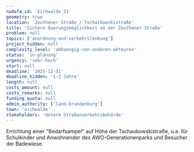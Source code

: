 ```yaml
---
nudafa_id: 'Eichwalde_31'
geometry: true
location: 'Zeuthener Straße / Tschaikowskistraße'
title: 'Sichere Querungsmöglichkeit an der Zeuthener Straße'
problem: null
topics: ['anordnung-and-verkehrslenkung']
project_hidden: null
complexity_level: 'abhaengig-von-anderen-akteuren'
status: 'in-planung'
urgency: 'sehr-hoch'
start: null
deadline: '2025-12-31'
deadline_hidden: '1-2 Jahre'
length: null
costs_amount: null
costs_remarks: null
funding_quota: null
admin_authority: ['land-brandenburg']
town: 'eichwalde'
stakeholders: 'Untere Straßenverkehrsbehörde'
---
```


Errichtung einer "Bedarfsampel" auf Höhe der Tschaukowskistraße, u.a. für Schulkinder und Anwohnender des AWO-Generationenparks und Besucher der Badewiese.
